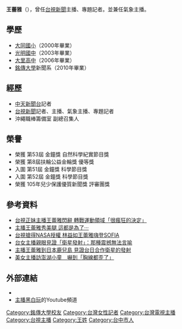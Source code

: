 {{blpunsourced|time=2015-03-28T23:18:44+00:00}}
{{主播資訊
| 主播頭銜     = 
| 主播姓名     = 王蕾雅
| 主播英文名字 = Athena Wang
| 主播出生年分 = 
| 主播出生日期 = {{birth_date_and_age|1987|12|4}}
| 星座         = 射手
| 主播逝世年分 = 
| 主播逝世日期 = 
| 主播照片檔案 =
| 國籍         = {{ROC}}
| 民族         = [[漢族|漢族]]
| 籍貫         = 
| 出生地       = {{ROC}}[[臺中市|臺中市]]
| 逝世地       = 
| 最高學歷     = [[銘傳大學|銘傳大學]]新聞系
| 暱稱         = 阿拉蕾
| 綽號         = 蕾蕾
| 血型         = O
| 官方網站     = 
| 備註         =
 
|}}

'''王蕾雅'''（{{bd|1987年|12月4日|catIdx=T王}}），曾任[[台視新聞|台視新聞]]主播、專題記者。並兼任氣象主播。

==學歷==
*[[臺中市西區大同國民小學|大同國小]]（2000年畢業）
*[[光明國中|光明國中]]（2003年畢業）
*[[大里高中|大里高中]]（2006年畢業）
*[[銘傳大學|銘傳大學]]新聞系（2010年畢業）

==經歷==
*[[中天新聞台|中天新聞台]]記者
*[[台視新聞|台視新聞]]記者、主播、氣象主播、專題記者
*沖繩職棒籌備室 副總召集人

== 榮譽 ==
* 榮獲 第53屆 金鐘獎 自然科學紀實節目獎 
* 榮獲 第8屆扶輪公益金輪獎 優等獎
* 入圍 第51屆 金鐘獎 科學節目獎
* 入圍 第52屆 金鐘獎 科學節目獎
* 榮獲 105年兒少保護優質新聞獎 評審團獎

==參考資料==
*[https://stars.udn.com/star/story/10091/3079103 台視正妹主播王蕾雅閃辭 轉戰運動領域「很瘋狂的決定」] {{Wayback|url=https://stars.udn.com/star/story/10091/3079103 |date=20180427120330 }}
*[http://news.ltn.com.tw/news/society/breakingnews/1461985 主播王蕾雅秀美腿 這都是為了‧‧‧] {{Wayback|url=http://news.ltn.com.tw/news/society/breakingnews/1461985 |date=20170802063433 }}
*[http://ent.ltn.com.tw/news/paper/977766 台視搶得NASA授權 林益如王蕾雅嗨登SOFIA] {{Wayback|url=http://ent.ltn.com.tw/news/paper/977766 |date=20170503215502 }}
*[http://star.ettoday.net/news/899850 台女主播親眼見證「衛星發射」：那種震撼無法言喻] {{Wayback|url=http://star.ettoday.net/news/899850 |date=20170411003505 }}
*[http://ent.ltn.com.tw/news/breakingnews/2029425 主播王蕾雅到日本鹿兒島 見證台日合作衛星的發射] {{Wayback|url=http://ent.ltn.com.tw/news/breakingnews/2029425 |date=20170410010122 }}
*[http://www.appledaily.com.tw/realtimenews/article/new/20170724/1167423/ 美女主播訪澎湖小童　嚇到「胸線都歪了」] {{Wayback|url=http://www.appledaily.com.tw/realtimenews/article/new/20170724/1167423/ |date=20170809091359 }}

==外部連結==
*{{facebook|AthenaWang1204}}
*[https://www.youtube.com/channel/UCaUBCV22IHCSGOsoGBHi1_A 主播黑白玩]的Youtube頻道

[[Category:銘傳大學校友|Category:銘傳大學校友]]
[[Category:台灣女性記者|Category:台灣女性記者]]
[[Category:台灣電視主播|Category:台灣電視主播]]
[[Category:台視主播|Category:台視主播]]
[[Category:王姓|Category:王姓]]
[[Category:台中市人|Category:台中市人]]